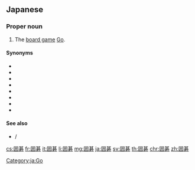 ==Japanese==
{{ja-kanjitab|い|ご|yomi=o}}
{{wikipedia|lang=ja}}

===Proper noun===
{{ja-pos|proper|いご|hhira=ゐご|kyu=圍碁}}

# The [[board game]] [[Go]].

====Synonyms====
* {{ja-r|碁|^ご}}
* {{ja-r|手談|^しゅだん}}
* {{ja-r|爛%柯|^らん%か}}
* {{ja-r|方円|^ほうえん}}
* {{ja-r|坐%隠|^ざ%いん}}
* {{ja-r|烏鷺の争い|^うろ の ^あらそい}}
* {{ja-r|烏鷺|^うろ}}
* {{ja-r|橘%中の楽しみ|^きっ%ちゅう の ^たのしみ}}

====See also====
* {{ja-r|当たり|あたり}} / {{ja-r|アタリ}}

[[Category:ja:Go]]

[[cs:囲碁]]
[[fr:囲碁]]
[[it:囲碁]]
[[li:囲碁]]
[[mg:囲碁]]
[[ja:囲碁]]
[[sv:囲碁]]
[[th:囲碁]]
[[chr:囲碁]]
[[zh:囲碁]]